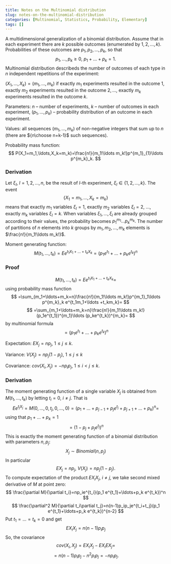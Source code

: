 ```yaml
---
title: Notes on the Multinomial distribution
slug: notes-on-the-multinomial-distribution
categories: [Multinomial, Statistics, Probability, Elementary]
tags: []
---
```


A multidimensional generalization of a binomial distribution. Assume that in each experiment there are $k$ possible outcomes (enumerated by $1,2,\ldots,k$). Probabilities of these outcomes are $p_1,p_2,\ldots,p_k,$ so that 
$$
p_1,\ldots,p_k\geq 0, \  p_1+\ldots+p_k=1.
$$
Multinomial distribution describeds the number of outcomes of each type in $n$ independent repetitions of the experiment:

$(X_1,\ldots,X_k)=(m_1,\ldots,m_k)$ if exactly $m_1$ experiments resulted in the outcome $1,$ exactly $m_2$ experiments resulted in the outcome $2,\ldots,$ exactly $m_k$ experiments resulted in the outcome $k.$

Parameters: $n$ -- number of experiments, $k$ -- number of outcomes in each experiment, $(p_1,\ldots,p_k)$ -- probability distribution of an outcome in each experiment.

Values: all sequences $(m_1,\ldots,m_k)$ of non-negative integers that sum up to $n$ (there are ${n\choose n+k-1}$ such sequences). 

Probability mass function:
$$
P(X_1=m_1,\ldots,X_k=m_k)=\frac{n!}{m_1!\ldots m_k!}p^{m_1}_{1}\ldots p^{m_k}_k.
$$

### Derivation

Let $\xi_l,$ $l=1,2,\ldots,n,$  be the result of $l$-th experiment, $\xi_l\in\{1,2,\ldots,k\}.$ The event 
$$
\{X_1=m_1,\ldots,X_k=m_k\}
$$ 
means that exactly $m_1$ variables $\xi_l=1,$ exactly $m_2$ variables $\xi_l=2,$ $\ldots,$ exactly $m_k$ variables $\xi_l=k.$ When variables $\xi_1,\ldots,\xi_l$ are already grouped according to their values, the probability becomes $p^{m_1}_1\ldots p^{m_k}_k.$ The number of partitions of $n$ elements into $k$ groups by $m_1,m_2,\ldots,m_k$ elements is $\frac{n!}{m_1!\ldots m_k!}$.


Moment generating function:
$$
M(t_1,\ldots,t_k)=Ee^{t_1X_1+\ldots+t_kX_k}=(p_1e^{t_1}+\ldots+p_k e^{t_k})^n
$$


### Proof

$$
M(t_1,\ldots,t_k)=Ee^{t_1X_1+\ldots+t_kX_k}=
$$
using probability mass function
$$
=\sum_{m_1+\ldots+m_k=n}\frac{n!}{m_1!\ldots m_k!}p^{m_1}_1\ldots p^{m_k}_k e^{t_1m_1+\ldots +t_km_k}=
$$
$$
=\sum_{m_1+\ldots+m_k=n}\frac{n!}{m_1!\ldots m_k!}(p_1e^{t_1})^{m_1}\ldots (p_ke^{t_k})^{m_k}=
$$
by multinomial formula
$$
=(p_1 e^{t_1}+\ldots+p_k e^{t_k})^n
$$


Expectation: $EX_j=np_j,$ $1\leq j\leq k.$

Variance: $V(X_j)=np_j(1-p_j),$ $1\leq j\leq k$

Covariance: $cov(X_i,X_j)=-np_ip_j,$ $1\leq i<j\leq k.$


### Derivation

The moment generating function of a single variable $X_j$ is obtained from $M(t_1,\ldots,t_k)$ by letting $t_i=0,$ $i\ne j.$ That is 
$$
Ee^{t_jX_j}=M(0,\ldots,0,t_j,0,\ldots,0)=(p_1+\ldots+p_{j-1}+p_j e^{t_j}+p_{j+1}+\ldots+p_k)^n=
$$
using that $p_1+\ldots+p_k=1$
$$
=(1-p_j+p_je^{t_j})^n
$$
This is exactly the moment generating function of a binomial distribution with parameters $n,p_j:$
$$
X_j\sim Binomial(n,p_j)
$$
In particular
$$
EX_j=np_j, \ V(X_j)=np_j(1-p_j).
$$
To compute expectation of the product $EX_iX_j,$ $i\ne j,$ we take second mixed derivative of $M$ at point zero:
$$
\frac{\partial M}{\partial t_i}=np_ie^{t_i}(p_1 e^{t_1}+\ldots+p_k e^{t_k})^n
$$
$$
\frac{\partial^2 M}{\partial t_i\partial t_j}=n(n-1)p_ip_je^{t_i+t_j}(p_1 e^{t_1}+\ldots+p_k e^{t_k})^{n-2}
$$
Put $t_1=\ldots=t_k=0$ and get
$$
E X_iX_j=n(n-1)p_ip_j
$$
So, the covariance
$$
cov(X_i,X_j)=EX_iX_j-EX_iEX_j=
$$
$$
=n(n-1)p_ip_j-n^2p_ip_j=-np_ip_j.
$$

